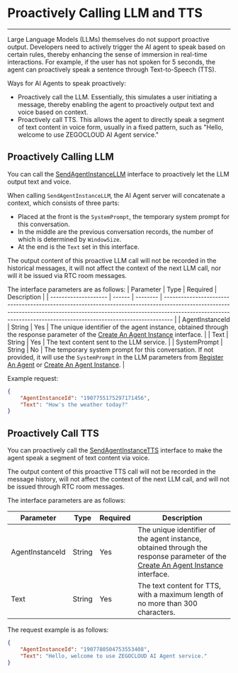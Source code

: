 # Proactively Calling LLM and TTS
---

Large Language Models (LLMs) themselves do not support proactive output. Developers need to actively trigger the AI agent to speak based on certain rules, thereby enhancing the sense of immersion in real-time interactions. For example, if the user has not spoken for 5 seconds, the agent can proactively speak a sentence through Text-to-Speech (TTS).

Ways for AI Agents to speak proactively:

- Proactively call the LLM. Essentially, this simulates a user initiating a message, thereby enabling the agent to proactively output text and voice based on context.
- Proactively call TTS. This allows the agent to directly speak a segment of text content in voice form, usually in a fixed pattern, such as "Hello, welcome to use ZEGOCLOUD AI Agent service."

## Proactively Calling LLM

You can call the [SendAgentInstanceLLM](/en/aiagent-server/agent-instance-control/send-agent-instance-llm) interface to proactively let the LLM output text and voice.

When calling `SendAgentInstanceLLM`, the AI Agent server will concatenate a context, which consists of three parts:

- Placed at the front is the `SystemPrompt`, the temporary system prompt for this conversation.
- In the middle are the previous conversation records, the number of which is determined by `WindowSize`.
- At the end is the `Text` set in this interface.

The output content of this proactive LLM call will not be recorded in the historical messages, it will not affect the context of the next LLM call, nor will it be issued via RTC room messages.

The interface parameters are as follows:
| Parameter            | Type   | Required | Description                                                                                                                                                                                                                                          |
| -------------------- | ------ | -------- | --------------------------------------------------------------------------------------------------------------------------------------------------------------------------------------------------------------------------------------------- |
| AgentInstanceId     | String | Yes      | The unique identifier of the agent instance, obtained through the response parameter of the [Create An Agent Instance](/en/aiagent-server/agent-instance-management/create-agent-instance) interface.                                                                                                               |
| Text                | String | Yes      | The text content sent to the LLM service.                                                                                                                                                                                                                   |
| SystemPrompt        | String | No       | The temporary system prompt for this conversation. If not provided, it will use the `SystemPrompt` in the LLM parameters from [Register An Agent](/en/aiagent-server/agent-configuration-management/register-agent) or [Create An Agent Instance](/en/aiagent-server/agent-instance-management/create-agent-instance). |

Example request:
```json
{
    "AgentInstanceId": "1907755175297171456",
    "Text": "How's the weather today?"
}
```

## Proactively Call TTS

You can proactively call the [SendAgentInstanceTTS](/en/aiagent-server/agent-instance-control/send-agent-instance-tts) interface to make the agent speak a segment of text content via voice.

The output content of this proactive TTS call will not be recorded in the message history, will not affect the context of the next LLM call, and will not be issued through RTC room messages.

The interface parameters are as follows:

| Parameter            | Type   | Required | Description                                                                                                                            |
| -------------------- | ------ | -------- | ------------------------------------------------------------------------------------------------------------------------------- |
| AgentInstanceId     | String | Yes      | The unique identifier of the agent instance, obtained through the response parameter of the [Create An Agent Instance](/en/aiagent-server/agent-instance-management/create-agent-instance) interface. |
| Text                | String | Yes      | The text content for TTS, with a maximum length of no more than 300 characters.                                                                                    |
The request example is as follows:
```json
{
    "AgentInstanceId": "1907780504753553408",
    "Text": "Hello, welcome to use ZEGOCLOUD AI Agent service."
}
```

